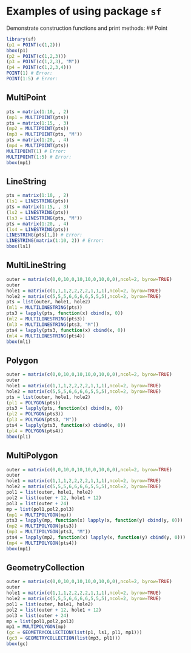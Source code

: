 <!--
%\VignetteEngine{knitr::knitr}
%\VignetteIndexEntry{Examples of using sf}
-->

# Examples of using package `sf`

Demonstrate construction functions and print methods:
## Point
```r
library(sf)
(p1 = POINT(c(1,2)))
bbox(p1)
(p2 = POINT(c(1,2,3)))
(p3 = POINT(c(1,2,3), "M"))
(p4 = POINT(c(1,2,3,4)))
POINT(1) # Error:
POINT(1:5) # Error:
```

## MultiPoint
```r
pts = matrix(1:10, , 2)
(mp1 = MULTIPOINT(pts))
pts = matrix(1:15, , 3)
(mp2 = MULTIPOINT(pts))
(mp3 = MULTIPOINT(pts, "M"))
pts = matrix(1:20, , 4)
(mp4 = MULTIPOINT(pts))
MULTIPOINT(1) # Error:
MULTIPOINT(1:5) # Error:
bbox(mp1)
```

## LineString
```r
pts = matrix(1:10, , 2)
(ls1 = LINESTRING(pts))
pts = matrix(1:15, , 3)
(ls2 = LINESTRING(pts))
(ls3 = LINESTRING(pts, "M"))
pts = matrix(1:20, , 4)
(ls4 = LINESTRING(pts))
LINESTRING(pts[1,]) # Error:
LINESTRING(matrix(1:10, 2)) # Error:
bbox(ls1)
```

## MultiLineString
```r
outer = matrix(c(0,0,10,0,10,10,0,10,0,0),ncol=2, byrow=TRUE)
outer
hole1 = matrix(c(1,1,1,2,2,2,2,1,1,1),ncol=2, byrow=TRUE)
hole2 = matrix(c(5,5,5,6,6,6,6,5,5,5),ncol=2, byrow=TRUE)
pts = list(outer, hole1, hole2)
(ml1 = MULTILINESTRING(pts))
pts3 = lapply(pts, function(x) cbind(x, 0))
(ml2 = MULTILINESTRING(pts3))
(ml3 = MULTILINESTRING(pts3, "M"))
pts4 = lapply(pts3, function(x) cbind(x, 0))
(ml4 = MULTILINESTRING(pts4))
bbox(ml1)
```

## Polygon
```r
outer = matrix(c(0,0,10,0,10,10,0,10,0,0),ncol=2, byrow=TRUE)
outer
hole1 = matrix(c(1,1,1,2,2,2,2,1,1,1),ncol=2, byrow=TRUE)
hole2 = matrix(c(5,5,5,6,6,6,6,5,5,5),ncol=2, byrow=TRUE)
pts = list(outer, hole1, hole2)
(pl1 = POLYGON(pts))
pts3 = lapply(pts, function(x) cbind(x, 0))
(pl2 = POLYGON(pts3))
(pl3 = POLYGON(pts3, "M"))
pts4 = lapply(pts3, function(x) cbind(x, 0))
(pl4 = POLYGON(pts4))
bbox(pl1)
```

## MultiPolygon
```r
outer = matrix(c(0,0,10,0,10,10,0,10,0,0),ncol=2, byrow=TRUE)
outer
hole1 = matrix(c(1,1,1,2,2,2,2,1,1,1),ncol=2, byrow=TRUE)
hole2 = matrix(c(5,5,5,6,6,6,6,5,5,5),ncol=2, byrow=TRUE)
pol1 = list(outer, hole1, hole2)
pol2 = list(outer + 12, hole1 + 12)
pol3 = list(outer + 24)
mp = list(pol1,pol2,pol3)
(mp1 = MULTIPOLYGON(mp))
pts3 = lapply(mp, function(x) lapply(x, function(y) cbind(y, 0)))
(mp2 = MULTIPOLYGON(pts3))
(mp3 = MULTIPOLYGON(pts3, "M"))
pts4 = lapply(mp2, function(x) lapply(x, function(y) cbind(y, 0)))
(mp4 = MULTIPOLYGON(pts4))
bbox(mp1)
```

## GeometryCollection
```r
outer = matrix(c(0,0,10,0,10,10,0,10,0,0),ncol=2, byrow=TRUE)
outer
hole1 = matrix(c(1,1,1,2,2,2,2,1,1,1),ncol=2, byrow=TRUE)
hole2 = matrix(c(5,5,5,6,6,6,6,5,5,5),ncol=2, byrow=TRUE)
pol1 = list(outer, hole1, hole2)
pol2 = list(outer + 12, hole1 + 12)
pol3 = list(outer + 24)
mp = list(pol1,pol2,pol3)
mp1 = MULTIPOLYGON(mp)
(gc = GEOMETRYCOLLECTION(list(p1, ls1, pl1, mp1)))
(gc3 = GEOMETRYCOLLECTION(list(mp3, pl1)))
bbox(gc)
```
